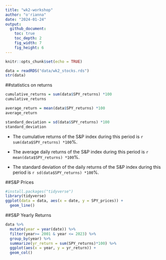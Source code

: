```yaml
---
title: "wk2-workshop"
author: "o'rianna"
date: "2024-01-24"
output: 
  github_document:
    toc: true
    toc_depth: 2
    fig_width: 7
    fig_height: 6
---
```


```r
knitr::opts_chunk$set(echo = TRUE)
```

```r
data = readRDS("data/wk2_stocks.rds")
str(data)

```
##statistics on returns
```r
cumulative_returns = sum(data$SPY_returns) *100
cumulative_returns
```
```r
average_return = mean(data$SPY_returns) *100
average_return

standard_deviation = sd(data$SPY_returns) *100
standard_deviation
```

+ The cumulative returns of the S&P index during this period is `r sum(data$SPY_returns) *100`%.

+ The average daily returns of the S&P index during this period is `r mean(data$SPY_returns) *100`%.

+ The standard deviation of the daily returns of the S&P index during this period is `r sd(data$SPY_returns) *100`%. 

##S&P Prices
```r
#install.packages("tidyverse")
library(tidyverse)
ggplot(data = data, aes(x = date, y = SPY_prices)) +
  geom_line()
```
##S&P Yearly Returns
```r
data %>%
  mutate(year = year(date)) %>%
  filter(year>= 2001 & year <= 2023) %>%
  group_by(year) %>%
  summarize(yr_return = sum(SPY_returns)*100) %>%
  ggplot(aes(x = year, y = yr_return)) +
  geom_col()

```


